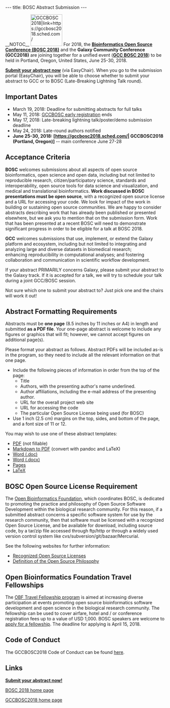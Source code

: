 ---
title: BOSC Abstract Submission
---

__NOTOC__
[[File:Gcc-bosc-2018-logo_boxed_300.png|100px|right|GCCBOSC 2018|link=https://gccbosc2018.sched.com/]]
For 2018, the '''[[BOSC_2018|Bioinformatics Open Source Conference (BOSC 2018)]]''' and the '''Galaxy Community Conference (GCC2018)''' are joining together for a unified event ('''[https://gccbosc2018.sched.com/ GCC BOSC 2018]''') to be held in Portland, Oregon, United States, June 25-30, 2018.  

'''[https://easychair.org/conferences/?conf=gccbosc2018 Submit your abstract now]''' (via EasyChair). When you go to the submission portal (EasyChair), you will be able to choose whether to submit your abstract to GCC or to BOSC (Late-Breaking Lightning Talk round).

== Important Dates ==
*  March 19, 2018: Deadline for submitting abstracts for full talks 
* May 11, 2018: [https://galaxyproject.org/events/gccbosc2018/register/ GCCBOSC early registration] ends
* May 17, 2018: Late-breaking lightning talk/poster/demo submission deadline
* May 24, 2018: Late-round authors notified
* '''June 25-30, 2018: [https://gccbosc2018.sched.com/| GCCBOSC2018 (Portland, Oregon)]''' -- main conference June 27-28

== Acceptance Criteria ==

'''BOSC''' welcomes submissions about all aspects of open source bioinformatics, open science and open data, including but not limited to reproducible research, citizen/participatory science, standards and interoperability, open source tools for data science and visualization, and medical and translational bioinformatics. '''Work discussed in BOSC presentations must be open source''', with a recognized open source license and a URL for accessing your code. We look for impact of the work in building or sustaining open source communities.  We are happy to consider abstracts describing work that has already been published or presented elsewhere, but we ask you to mention that on the submission form. Work that has been presented at a recent BOSC will need to demonstrate significant progress in order to be eligible for a talk at BOSC 2018.

'''GCC''' welcomes submissions that use, implement, or extend the Galaxy platform and ecosystem, including but not limited to integrating and analyzing large and diverse datasets in biomedical research; enhancing reproducibility in computational analyses; and fostering collaboration and communication in scientific workflow development.

If your abstract PRIMARILY concerns Galaxy, please submit your abstract to the Galaxy track. If it is accepted for a talk, we will try to schedule your talk during a joint GCC/BOSC session.

Not sure which one to submit your abstract to? Just pick one and the chairs will work it out!

== Abstract Formatting Requirements ==
Abstracts must be '''one page''' (8.5 inches by 11 inches or A4) in length and submitted '''as a PDF file'''. Your one-page abstract is welcome to include any figures or graphics that will fit; however, we cannot accept figures on additional page(s).

Please format your abstract as follows. Abstract PDFs will be included as-is in the program, so they need to include all the relevant information on that one page.
* Include the following pieces of information in order from the top of the page:
** Title
** Authors, with the presenting author's name underlined.
** Author affiliations, including the e-mail address of the presenting author.
** URL for the overall project web site
** URL for accessing the code
** The particular Open Source License being used (for BOSC)
* Use 1 inch (2.5 cm) margins on the top, sides, and bottom of the page, and a font size of 11 or 12.

You may wish to use one of these abstract templates:
* [http://www.open-bio.org/wiki/File:BOSC2015-abstract-template.pdf PDF] (not fillable)
* [https://s3.amazonaws.com/chapmanb/openbio/bosc_template_pandoc.tar.gz Markdown to PDF] (convert with pandoc and LaTeX)
* [http://www.open-bio.org/bosc2015/bosc2015-abstract-example.doc Word (.doc)] 
* [http://www.open-bio.org/bosc2015/bosc2015-abstract-example.docx Word (.docx)]
* [http://www.open-bio.org/bosc2015/bosc2015-abstract-example.pages Pages]
* [https://github.com/bow/talks/blob/master/2014_bosc/abstract/abstract.tex LaTeX]

== BOSC Open Source License Requirement ==

The [[OBF|Open Bioinformatics Foundation]], which coordinates BOSC, is dedicated to promoting the practice and philosophy of Open Source Software Development within the biological research community. For this reason, if a submitted abstract concerns a specific software system for use by the research community, then that software must be licensed with a recognized Open Source License, and be available for download, including source code, by a tar/zip file accessed through ftp/http or through a widely used version control system like cvs/subversion/git/bazaar/Mercurial.

See the following websites for further information:
* [http://www.opensource.org/licenses/ Recognized Open Source Licenses]
* [http://www.opensource.org/docs/definition.php Definition of the Open Source Philosophy]

== Open Bioinformatics Foundation Travel Fellowships ==

The [https://github.com/OBF/obf-docs/blob/master/Travel_fellowships.md OBF Travel Fellowship program] is aimed at increasing diverse participation at events promoting open source bioinformatics software development and open science in the biological research community. The fellowship can be used to cover airfare, hotel and / or conference registration fees up to a value of USD 1,000. BOSC speakers are welcome to [https://github.com/OBF/obf-docs/blob/master/Travel_fellowships.md apply for a fellowship]. The deadline for applying is April 15, 2018.

== Code of Conduct ==
The GCCBOSC2018 Code of Conduct can be found [https://galaxyproject.org/events/gccbosc2018/code-of-conduct/ here].

== Links ==
'''[https://easychair.org/conferences/?conf=gccbosc2018 Submit your abstract now!]'''

[[BOSC_2018|BOSC 2018 home page]]

[https://gccbosc2018.sched.com/ GCCBOSC2018 home page]
